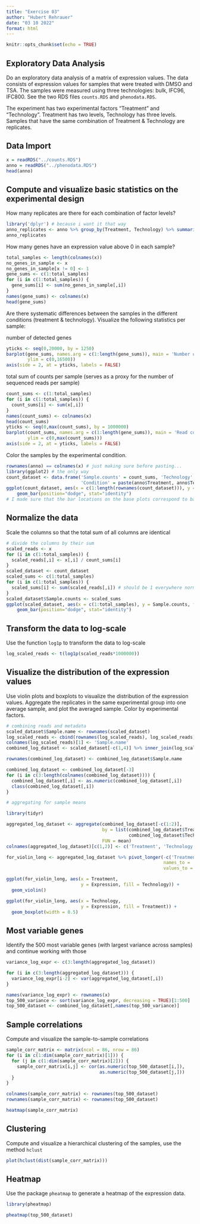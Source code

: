 ```yaml
---
title: "Exercise 03"
author: "Hubert Rehrauer"
date: "03 10 2022"
format: html
---
```


```r
knitr::opts_chunk$set(echo = TRUE)
```

## Exploratory Data Analysis

Do an exploratory data analysis of a matrix of expression values. The data consists of expression values for samples that were treated with DMSO and TSA. The samples were measured using three technologies: bulk, IFC96, IFC800. See the two RDS files `counts.RDS` and `phenodata.RDS`.

The experiment has two experimental factors "Treatment" and "Technology". Treatment has two levels, Technology has three levels. Samples that have the same combination of Treatment & Technology are replicates.

## Data Import

```r
x = readRDS("../counts.RDS")
anno = readRDS("../phenodata.RDS")
head(anno)
```

## Compute and visualize basic statistics on the experimental design

How many replicates are there for each combination of factor levels? 

```r
library('dplyr') # because i want it that way
anno_replicates <- anno %>% group_by(Treatment, Technology) %>% summarise(rep_n = n())
anno_replicates
```

How many genes have an expression value above 0 in each sample? 

```r
total_samples <- length(colnames(x))
no_genes_in_sample <- x
no_genes_in_sample[x != 0] <- 1
gene_sums <- c(1:total_samples)
for (i in c(1:total_samples)) {
  gene_sums[i] <- sum(no_genes_in_sample[,i])
}
names(gene_sums) <- colnames(x)
head(gene_sums)
```

Are there systematic differences between the samples in the different conditions (treatment & technology). Visualize the following statistics per sample:

number of detected genes

```r
yticks <- seq(0,20000, by = 1250)
barplot(gene_sums, names.arg = c(1:length(gene_sums)), main = 'Number of genes detected per sample\nX axis = sample no. ', 
        ylim = c(0,16500))
axis(side = 2, at = yticks, labels = FALSE)
```

total sum of counts per sample (serves as a proxy for the number of sequenced reads per sample)

```r
count_sums <- c(1:total_samples)
for (i in c(1:total_samples)) {
  count_sums[i] <- sum(x[,i])
}
names(count_sums) <- colnames(x)
head(count_sums)
yticks <- seq(0,max(count_sums), by = 1000000)
barplot(count_sums, names.arg = c(1:length(gene_sums)), main = 'Read counts per sample\nX axis = sample no. ', 
        ylim = c(0,max(count_sums)))
axis(side = 2, at = yticks, labels = FALSE)
```

Color the samples by the experimental condition.

```r
rownames(anno) == colnames(x) # just making sure before pasting...
library(ggplot2) # the only way
count_dataset <- data.frame('Sample.counts' = count_sums, 'Technology' = anno$Technology, 'Treatment' = anno$Treatment,
                            'Condition' = paste(anno$Treatment, anno$Technology))
ggplot(count_dataset, aes(x = c(1:length(rownames(count_dataset))), y = Sample.counts, fill=Condition)) + 
    geom_bar(position="dodge", stat="identity")
# I made sure that the bar locations on the base plots correspond to bar locations on the ggplot. One TSA IFC96 ended up in the middle because of that.
```

## Normalize the data


Scale the columns so that the total sum of all columns are identical

```r
# divide the columns by their sum
scaled_reads <- x
for (i in c(1:total_samples)) {
  scaled_reads[,i] <- x[,i] / count_sums[i]
}
scaled_dataset <- count_dataset
scaled_sums <- c(1:total_samples)
for (i in c(1:total_samples)) {
  scaled_sums[i] <- sum(scaled_reads[,i]) # should be 1 everywhere normalized, scaled to 100k
}
scaled_dataset$Sample.counts <- scaled_sums
ggplot(scaled_dataset, aes(x = c(1:total_samples), y = Sample.counts, fill=Condition)) + 
    geom_bar(position="dodge", stat="identity")
```

## Transform the data to log-scale

Use the function `log1p` to transform the data to log-scale

```r
log_scaled_reads <- t(log1p(scaled_reads*1000000))
```

## Visualize the distribution of the expression values

Use violin plots and boxplots to visualize the distribution of the expression values. 
Aggregate the replicates in the same experimental group into one average sample, and plot the averaged sample. Color by experimental factors.

```r
# combining reads and metadata
scaled_dataset$Sample.name <- rownames(scaled_dataset)
log_scaled_reads <- cbind(rownames(log_scaled_reads), log_scaled_reads)
colnames(log_scaled_reads)[1] <- 'Sample.name'
combined_log_dataset <- scaled_dataset[-c(1,4)] %>% inner_join(log_scaled_reads, by = 'Sample.name', copy = TRUE)

rownames(combined_log_dataset) <- combined_log_dataset$Sample.name

combined_log_dataset <- combined_log_dataset[-3]
for (i in c(3:length(colnames(combined_log_dataset)))) {
  combined_log_dataset[,i] <- as.numeric(combined_log_dataset[,i])
  class(combined_log_dataset[,i])
}

# aggregating for sample means

library(tidyr)

aggregated_log_dataset <- aggregate(combined_log_dataset[-c(1:2)], 
                                    by = list(combined_log_dataset$Treatment,
                                              combined_log_dataset$Technology), 
                                    FUN = mean)
colnames(aggregated_log_dataset)[c(1,2)] <- c('Treatment', 'Technology')

for_violin_long <- aggregated_log_dataset %>% pivot_longer(-c('Treatment', 'Technology'),
                                                           names_to = 'Gene',
                                                           values_to = 'Expression')

ggplot(for_violin_long, aes(x = Treatment, 
                            y = Expression, fill = Technology)) + 
  geom_violin()

ggplot(for_violin_long, aes(x = Technology, 
                            y = Expression, fill = Treatment)) + 
  geom_boxplot(width = 0.5)
```

## Most variable genes

Identify the 500 most variable genes (with largest variance across samples) and continue working with those

```r
variance_log_expr <- c(3:length(aggregated_log_dataset))

for (i in c(3:length(aggregated_log_dataset))) {
  variance_log_expr[i-2] <- var(aggregated_log_dataset[,i])
}

names(variance_log_expr) <- rownames(x)
top_500_variance <- sort(variance_log_expr, decreasing = TRUE)[1:500]
top_500_dataset <- combined_log_dataset[,names(top_500_variance)]
```

## Sample correlations

Compute and visualize the sample-to-sample correlations

```r
sample_corr_matrix <- matrix(ncol = 86, nrow = 86)
for (i in c(1:dim(sample_corr_matrix)[1])) {
  for (j in c(1:dim(sample_corr_matrix)[2])) {
    sample_corr_matrix[i,j] <- cor(as.numeric(top_500_dataset[i,]),
                                   as.numeric(top_500_dataset[j,]))
  }
}

colnames(sample_corr_matrix) <- rownames(top_500_dataset)
rownames(sample_corr_matrix) <- rownames(top_500_dataset)

heatmap(sample_corr_matrix)
```

## Clustering

Compute and visualize a hierarchical clustering of the samples, use the method `hclust`

```r
plot(hclust(dist(sample_corr_matrix)))

```

## Heatmap

Use the package `pheatmap` to generate a heatmap of the expression data.

```r
library(pheatmap)

pheatmap(top_500_dataset)
```
